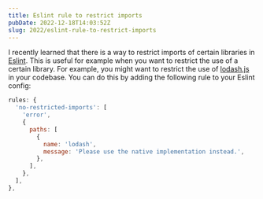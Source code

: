 ```yaml
---
title: Eslint rule to restrict imports
pubDate: 2022-12-18T14:03:52Z
slug: 2022/eslint-rule-to-restrict-imports
---
```


I recently learned that there is a way to restrict imports of certain libraries in [Eslint](https://eslint.org). This is useful for example when you want to restrict the use of a certain library. For example, you might want to restrict the use of [lodash.js](https://lodash.com/) in your codebase. You can do this by adding the following rule to your Eslint config:

```js
rules: {
  'no-restricted-imports': [
    'error',
    {
      paths: [
        {
          name: 'lodash',
          message: 'Please use the native implementation instead.',
        },
      ],
    },
  ],
},
```
